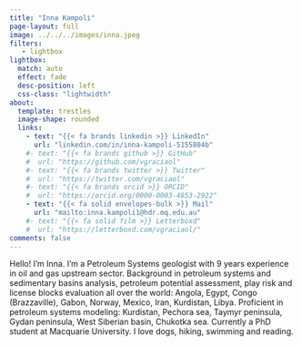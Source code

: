 ```yaml
---
title: "Inna Kampoli"
page-layout: full
image: ../../../images/inna.jpeg
filters:
   - lightbox
lightbox: 
  match: auto
  effect: fade
  desc-position: left
  css-class: "lightwidth"
about:
  template: trestles
  image-shape: rounded
  links:
    - text: "{{< fa brands linkedin >}} LinkedIn"
      url: "linkedin.com/in/inna-kampoli-5155804b"
    #- text: "{{< fa brands github >}} GitHub"
    #  url: "https://github.com/vgraciaol"
    #- text: "{{< fa brands twitter >}} Twitter"
    #  url: "https://twitter.com/vgraciaol"
    #- text: "{{< fa brands orcid >}} ORCID"
    #  url: "https://orcid.org/0000-0003-4853-2922"
    - text: "{{< fa solid envelopes-bulk >}} Mail"
      url: "mailto:inna.kampoli1@hdr.mq.edu.au"
    #- text: "{{< fa solid film >}} Letterboxd"
    #  url: "https://letterboxd.com/vgraciaol/"
comments: false
---
```


Hello! I'm Inna. I'm a Petroleum Systems geologist with 9 years experience in
oil and gas upstream sector. Background in petroleum systems and sedimentary
basins analysis, petroleum potential assessment, play risk and license blocks
evaluation all over the world: Angola, Egypt, Congo (Brazzaville), Gabon,
Norway, Mexico, Iran, Kurdistan, Libya. Proficient in petroleum systems
modeling: Kurdistan, Pechora sea, Taymyr peninsula, Gydan peninsula, West
Siberian basin, Chukotka sea. Currently a PhD student at Macquarie University.
I love dogs, hiking, swimming and reading.
